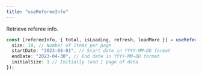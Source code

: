 ```yaml
---
title: "useRefereeInfo"
---
```


Retrieve referee info.

```ts
const [refereeInfo, { total, isLoading, refresh, loadMore }] = useRefereeInfo({
  size: 10, // Number of items per page
  startDate: "2023-04-01", // Start date in YYYY-MM-DD format
  endDate: "2023-04-30", // End date in YYYY-MM-DD format
  initialSize: 1 // Initially load 1 page of data
});
```
